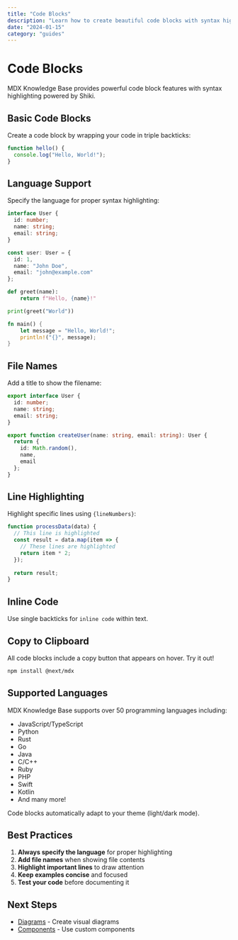 ```yaml
---
title: "Code Blocks"
description: "Learn how to create beautiful code blocks with syntax highlighting"
date: "2024-01-15"
category: "guides"
---
```


# Code Blocks

MDX Knowledge Base provides powerful code block features with syntax highlighting powered by Shiki.

## Basic Code Blocks

Create a code block by wrapping your code in triple backticks:

```javascript
function hello() {
  console.log("Hello, World!");
}
```

## Language Support

Specify the language for proper syntax highlighting:

```typescript
interface User {
  id: number;
  name: string;
  email: string;
}

const user: User = {
  id: 1,
  name: "John Doe",
  email: "john@example.com"
};
```

```python
def greet(name):
    return f"Hello, {name}!"

print(greet("World"))
```

```rust
fn main() {
    let message = "Hello, World!";
    println!("{}", message);
}
```

## File Names

Add a title to show the filename:

```typescript title="user.ts"
export interface User {
  id: number;
  name: string;
  email: string;
}

export function createUser(name: string, email: string): User {
  return {
    id: Math.random(),
    name,
    email
  };
}
```

## Line Highlighting

Highlight specific lines using `{lineNumbers}`:

```javascript title="app.js" {2,4-6}
function processData(data) {
  // This line is highlighted
  const result = data.map(item => {
    // These lines are highlighted
    return item * 2;
  });
  
  return result;
}
```

## Inline Code

Use single backticks for `inline code` within text.

## Copy to Clipboard

All code blocks include a copy button that appears on hover. Try it out!

```bash
npm install @next/mdx
```

## Supported Languages

MDX Knowledge Base supports over 50 programming languages including:

- JavaScript/TypeScript
- Python
- Rust
- Go
- Java
- C/C++
- Ruby
- PHP
- Swift
- Kotlin
- And many more!

<Callout type="success">
  Code blocks automatically adapt to your theme (light/dark mode).
</Callout>

## Best Practices

1. **Always specify the language** for proper highlighting
2. **Add file names** when showing file contents
3. **Highlight important lines** to draw attention
4. **Keep examples concise** and focused
5. **Test your code** before documenting it

## Next Steps

- [Diagrams](/docs/guides/diagrams) - Create visual diagrams
- [Components](/docs/guides/components) - Use custom components